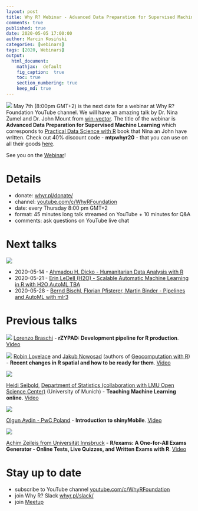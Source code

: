 ```yaml
---
layout: post
title: Why R? Webinar - Advanced Data Preparation for Supervised Machine Learning
comments: true
published: true
date: 2020-05-05 17:00:00
author: Marcin Kosiński
categories: [webinars]
tags: [2020, Webinars]
output:
  html_document:
    mathjax:  default
    fig_caption:  true
    toc: true
    section_numbering: true
    keep_md: true
---
```


<img src="/images/fulls/webinars/nina.jpg" class="fit image"> May 7th (8:00pm GMT+2) is the next date for a webinar at Why R? Foundation YouTube channel. We will have an amazing talk by Dr. Nina Zumel and Dr. John Mount from [win-vector](http://www.win-vector.com/). The title of the webinar is **Advanced Data Preparation for Supervised Machine Learning** which corresponds to [Practical Data Science with R](https://www.manning.com/books/practical-data-science-with-r-second-edition) book that Nina an John have written. Check out 40% discount code - **mtpwhyr20** - that you can use on all their goods [here](https://www.manning.com/books/practical-data-science-with-r-second-edition).

See you on the [Webinar](https://youtu.be/sniHkkrAsOc)!

# Details

- donate: [whyr.pl/donate/](https://whyr.pl/donate/)
- channel: [youtube.com/c/WhyRFoundation](https://www.youtube.com/c/WhyRFoundation)
- date: every Thursday 8:00 pm GMT+2
- format: 45 minutes long talk streamed on YouTube + 10 minutes for Q&A 
- comments: ask questions on YouTube live chat

# Next talks

<img src="/images/fulls/webinars/future_may.JPG" class="fit image">

- 2020-05-14 - [Ahmadou H. Dicko - Humanitarian Data Analysis with R](https://www.meetup.com/Spotkania-Entuzjastow-R-Warsaw-R-Users-Group-Meetup/events/270193497/)
- 2020-05-21 - [Erin LeDell (H2O) - Scalable Automatic Machine Learning in R with H2O AutoML TBA](https://www.meetup.com/Spotkania-Entuzjastow-R-Warsaw-R-Users-Group-Meetup/events/270193513/)
- 2020-05-28 - [Bernd Bischl, Florian Pfisterer, Martin Binder - Pipelines and AutoML with mlr3](https://www.meetup.com/Spotkania-Entuzjastow-R-Warsaw-R-Users-Group-Meetup/events/270316329)

# Previous talks

<img src="/images/fulls/webinars/lorenzo.jpg" class="fit image"> [Lorenzo Braschi]() - **rZYPAD: Development pipeline for R production**. [Video](https://youtu.be/YyG8E1DdhX0)

<img src="/images/fulls/webinars/spatial.jpg" class="fit image"> [Robin Lovelace](https://twitter.com/robinlovelace) and [Jakub Nowosad](https://twitter.com/jakub_nowosad) (authors of [Geocomputation with R](https://geocompr.robinlovelace.net/)) - **Recent changes in R spatial and how to be ready for them**. [Video](https://youtu.be/Va0STgco7-4)

<img src="/images/fulls/webinars/heidi.jpg" class="fit image">

[Heidi Seibold](https://www.researchgate.net/profile/Heidi_Seibold), [Department of Statistics (collaboration with LMU Open Science Center)](https://statsatlmu.tumblr.com/) (University of Munich) - **Teaching Machine Learning online**. [Video](https://www.youtube.com/watch?v=jPQJTVa-GsQ)

<img src="/images/fulls/webinars/olgun.jpg" class="fit image">

[Olgun Aydin - PwC Poland](https://www.linkedin.com/in/olgun-aydin/) - **Introduction to shinyMobile**. [Video](https://www.youtube.com/watch?v=TJsu0S9_WY4)

<img src="/images/fulls/webinars/achim.jpg" class="fit image">

[Achim Zeileis from Universität Innsbruck](https://eeecon.uibk.ac.at/~zeileis/) - **R/exams: A One-for-All Exams Generator - Online Tests, Live Quizzes, and Written Exams with R**. [Video](https://www.youtube.com/watch?v=PnyCR7q4P4Q)


# Stay up to date

- subscribe to YouTube channel [youtube.com/c/WhyRFoundation](https://www.youtube.com/c/WhyRFoundation)
- join Why R? Slack [whyr.pl/slack/](http://whyr.pl/slack/)
- join [Meetup](https://www.meetup.com/Spotkania-Entuzjastow-R-Warsaw-R-Users-Group-Meetup/events/269589118/)
